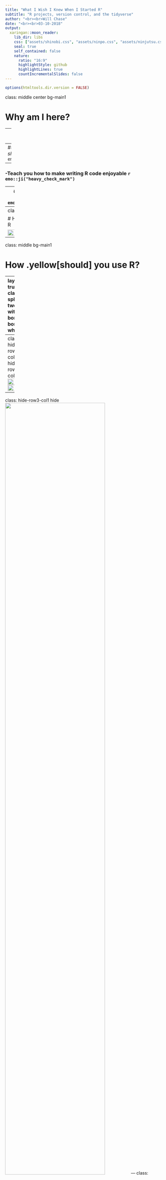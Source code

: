 ```yaml
---
title: "What I Wish I Knew When I Started R"
subtitle: "R projects, version control, and the tidyverse"
author: "<br><br>Will Chase"
date: "<br><br>03-10-2018"
output:
  xaringan::moon_reader:
    lib_dir: libs
    css: ["assets/shinobi.css", "assets/ninpo.css", "assets/ninjutsu.css"]
    seal: true
    self_contained: false
    nature:
      ratio: "16:9"
      highlightStyle: github
      highlightLines: true
      countIncrementalSlides: false
---
```


```r
options(htmltools.dir.version = FALSE)
```

class: middle center bg-main1

# Why am I here?

--
### -Teach you how to code in R `r emo::ji("x")`

--
### -Teach you how you *should* use R `r emo::ji("heavy_check_mark")`

--
### -Teach you how to make writing R code enjoyable `r emo::ji("heavy_check_mark")`

--
### -Teach you how to learn R `r emo::ji("heavy_check_mark")`

---
class: middle bg-main1

# How most academics learn R

<img src="slide_img/throw_into_pool.gif" width=50%>

---
class: middle bg-main1

# How .yellow[should] you use R?

---
layout: true
class: split-two with-border border-white

.column[
  .split-three[
  .row.bg-main1[.content.font2[
Write .yellow[organized] and .yellow[portable] R code
  ]]
  .row.bg-main2[.content.font2[
Write .yellow[readable] R code
  ]]
  .row.bg-main3[.content.font2[
Document, share, and .yellow[learn] more R code
]]
]]

.column.bg-main1[.content.center.vmiddle[
{{content}}
]]

---
class: hide-row2-col1 hide-row3-col1
<img src="slide_img/R_project.png" width=80%>
<img src="slide_img/github.png" width=80%>
---
class: hide-row3-col1 hide
<img src="slide_img/tidyverse.png" width=80%>
---
class:
<img src="slide_img/twitter.jpg" width=40%>
<img src="slide_img/r4ds.png" width=40%>
<img src="slide_img/stack_overflow.png" width=40%>
---
class: fade-row2-col1 fade-row3-col1
---
layout: false
class: bg.main-1


